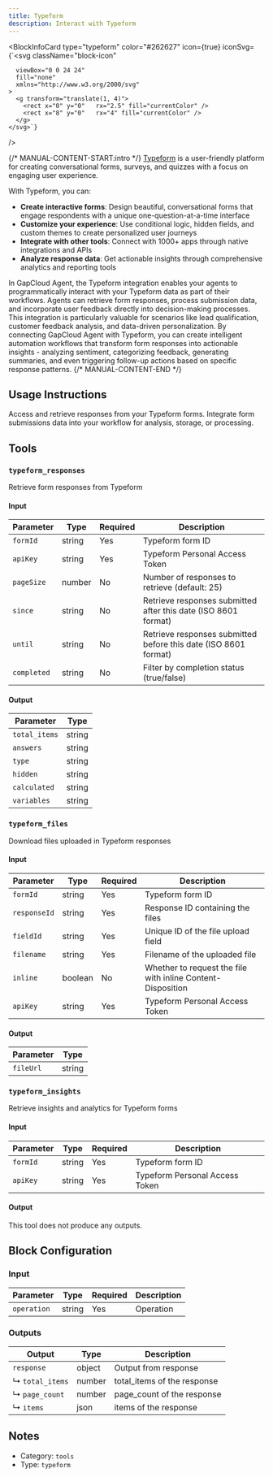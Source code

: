 ```yaml
---
title: Typeform
description: Interact with Typeform
---
```



<BlockInfoCard
  type="typeform"
  color="#262627"
  icon={true}
  iconSvg={`<svg className="block-icon"
      
      
      
      viewBox="0 0 24 24"
      fill="none"
      xmlns="http://www.w3.org/2000/svg"
    >
      <g transform="translate(1, 4)">
        <rect x="0" y="0"   rx="2.5" fill="currentColor" />
        <rect x="8" y="0"   rx="4" fill="currentColor" />
      </g>
    </svg>`}
/>

{/* MANUAL-CONTENT-START:intro */}
[Typeform](https://www.typeform.com/) is a user-friendly platform for creating conversational forms, surveys, and quizzes with a focus on engaging user experience.

With Typeform, you can:

- **Create interactive forms**: Design beautiful, conversational forms that engage respondents with a unique one-question-at-a-time interface
- **Customize your experience**: Use conditional logic, hidden fields, and custom themes to create personalized user journeys
- **Integrate with other tools**: Connect with 1000+ apps through native integrations and APIs
- **Analyze response data**: Get actionable insights through comprehensive analytics and reporting tools

In GapCloud Agent, the Typeform integration enables your agents to programmatically interact with your Typeform data as part of their workflows. Agents can retrieve form responses, process submission data, and incorporate user feedback directly into decision-making processes. This integration is particularly valuable for scenarios like lead qualification, customer feedback analysis, and data-driven personalization. By connecting GapCloud Agent with Typeform, you can create intelligent automation workflows that transform form responses into actionable insights - analyzing sentiment, categorizing feedback, generating summaries, and even triggering follow-up actions based on specific response patterns.
{/* MANUAL-CONTENT-END */}

## Usage Instructions

Access and retrieve responses from your Typeform forms. Integrate form submissions data into your workflow for analysis, storage, or processing.

## Tools

### `typeform_responses`

Retrieve form responses from Typeform

#### Input

| Parameter   | Type   | Required | Description                                                       |
| ----------- | ------ | -------- | ----------------------------------------------------------------- |
| `formId`    | string | Yes      | Typeform form ID                                                  |
| `apiKey`    | string | Yes      | Typeform Personal Access Token                                    |
| `pageSize`  | number | No       | Number of responses to retrieve \(default: 25\)                   |
| `since`     | string | No       | Retrieve responses submitted after this date \(ISO 8601 format\)  |
| `until`     | string | No       | Retrieve responses submitted before this date \(ISO 8601 format\) |
| `completed` | string | No       | Filter by completion status \(true/false\)                        |

#### Output

| Parameter     | Type   |
| ------------- | ------ |
| `total_items` | string |
| `answers`     | string |
| `type`        | string |
| `hidden`      | string |
| `calculated`  | string |
| `variables`   | string |

### `typeform_files`

Download files uploaded in Typeform responses

#### Input

| Parameter    | Type    | Required | Description                                                 |
| ------------ | ------- | -------- | ----------------------------------------------------------- |
| `formId`     | string  | Yes      | Typeform form ID                                            |
| `responseId` | string  | Yes      | Response ID containing the files                            |
| `fieldId`    | string  | Yes      | Unique ID of the file upload field                          |
| `filename`   | string  | Yes      | Filename of the uploaded file                               |
| `inline`     | boolean | No       | Whether to request the file with inline Content-Disposition |
| `apiKey`     | string  | Yes      | Typeform Personal Access Token                              |

#### Output

| Parameter | Type   |
| --------- | ------ |
| `fileUrl` | string |

### `typeform_insights`

Retrieve insights and analytics for Typeform forms

#### Input

| Parameter | Type   | Required | Description                    |
| --------- | ------ | -------- | ------------------------------ |
| `formId`  | string | Yes      | Typeform form ID               |
| `apiKey`  | string | Yes      | Typeform Personal Access Token |

#### Output

This tool does not produce any outputs.

## Block Configuration

### Input

| Parameter   | Type   | Required | Description |
| ----------- | ------ | -------- | ----------- |
| `operation` | string | Yes      | Operation   |

### Outputs

| Output          | Type   | Description                 |
| --------------- | ------ | --------------------------- |
| `response`      | object | Output from response        |
| ↳ `total_items` | number | total_items of the response |
| ↳ `page_count`  | number | page_count of the response  |
| ↳ `items`       | json   | items of the response       |

## Notes

- Category: `tools`
- Type: `typeform`
